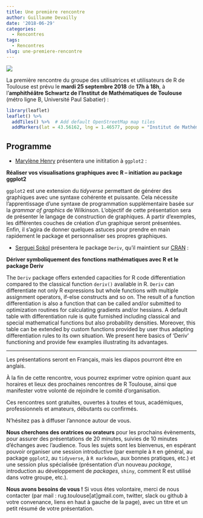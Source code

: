```yaml
---
title: Une première rencontre
author: Guillaume Devailly
date: '2018-06-29'
categories:
  - Rencontres
tags:
  - Rencontres
slug: une-premiere-rencontre
---
```


![](/img/logo.svg)

La première rencontre du groupe des utilisatrices et utilisateurs de R de Toulouse est prévu le **mardi 25 septembre 2018** de **17h à 18h**,
à l'**amphithéâtre Schwartz de l'Institut de Mathématiques de Toulouse** (métro ligne B, Université Paul Sabatier) :

```r
library(leaflet)
leaflet() %>%
  addTiles() %>%  # Add default OpenStreetMap map tiles
  addMarkers(lat = 43.56162, lng = 1.46577, popup = "Institut de Mathématiques de Toulouse")
```

## Programme
- [Marylène Henry](https://twitter.com/henry_marylene) présentera une inititation à `ggplot2` :

**Réaliser vos visualisations graphiques avec R – initiation au package ggplot2**

`ggplot2` est une extension du *tidyverse* permettant de générer des graphiques avec une syntaxe cohérente et puissante. Cela nécessite l’apprentissage d’une syntaxe de programmation supplémentaire basée sur la *grammar of graphics* de Wilkinson.
L’objectif de cette présentation sera de présenter le langage de construction de graphiques. A partir d'exemples, les différentes couches de création d'un graphique seront présentées.
Enfin, il s'agira de donner quelques astuces pour prendre en main rapidement le package et personnaliser ses propres graphiques.

- [Serguei Sokol](https://twitter.com/influx_s) présentera le package `Deriv`, qu'il maintient sur
[CRAN](https://cran.r-project.org/package=Deriv) :

**Dériver symboliquement des fonctions mathématiques avec R et le package Deriv**

The `Deriv` package offers extended capacities for R code
differentiation compared to the classical function `deriv()` available in R.
`Deriv` can differentiate not only R expressions but whole functions
with multiple assignment operators, if-else constructs and so on. The
result of a function differentiation is also a function that can be
called and/or submitted to optimization routines for calculating
gradients and/or hessians. A default table with differentiation rule is
quite furnished including classical and special mathematical functions
but also probability densities. Moreover, this table can be extended by
custom functions provided by user thus adapting differentiation rules to
its own situation.
We present here basics of 'Deriv' functioning and provide few examples
illustrating its advantages.

------

Les présentations seront en Français, mais les diapos pourront être en anglais.

À la fin de cette rencontre, vous pourrez exprimer votre opinion quant aux horaires et lieux des prochaines rencontres de R Toulouse, ainsi que manifester votre volonté de rejoindre le comité d'organisation.

Ces rencontres sont gratuites, ouvertes à toutes et tous, académiques, professionnels et amateurs, débutants ou confirmés.

N'hésitez pas à diffuser l'annonce autour de vous.

**Nous cherchons des oratrices ou orateurs** pour les prochains évènements, pour assurer des présentations de 20 minutes, suivies de 10 minutes d'échanges avec l'audience.
Tous les sujets sont les bienvenus, en espérant pouvoir organiser une session introductive (par exemple à `R` en général, au package `ggplot2`, au `tidyverse`, à `R markdown`, aux bonnes pratiques, etc.) et une session plus spécialisée (présentation d'un nouveau *package*, introduction au développement de *packages*, `shiny`, comment R est utilisé dans votre groupe, etc.).

**Nous avons besoins de vous !** Si vous êtes volontaire, merci de nous contacter (par mail : rug.toulouse[at]gmail.com, twitter, slack ou github à votre convenance, liens en haut à gauche de la page), avec un titre et un petit résumé de votre présentation.




